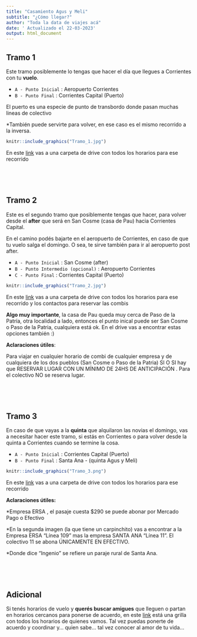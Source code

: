 ```yaml
---
title: "Casamiento Agus y Meli"
subtitle: "¿Cómo llegar?"
author: "Toda la data de viajes acá"
date: ' Actualizado el 22-03-2023'
output: html_document
---
```



## Tramo 1 

Este tramo posiblemente lo tengas que hacer el día que llegues a Corrientes con tu **vuelo**. 

- `A - Punto Inicial` : Aeropuerto Corrientes
- `B - Punto Final` : Corrientes Capital (Puerto)


El puerto es una especie de punto de transbordo donde pasan muchas lineas de colectivo

*También puede servirte para volver, en ese caso es el mismo recorrido a la inversa.


```r

knitr::include_graphics("Tramo_1.jpg")

```

En este [link](https://drive.google.com/drive/folders/150U7I94ZKGDyWtismlI6OclBnSMAlieZ) vas a una carpeta de drive con todos los horarios para ese recorrido




<p>&nbsp;</p>
<p>&nbsp;</p>

## Tramo 2

Este es el segundo tramo que posiblemente tengas que hacer, para volver desde el **after** que será en San Cosme (casa de Pau) hacia Corrientes Capital. 

En el camino podés bajarte en el aeropuerto de Corrientes, en caso de que tu vuelo salga el domingo. O sea, te sirve también para ir al aeropuerto post after.


- `A - Punto Inicial` : San Cosme (after)
- `B - Punto Intermedio (opcional)` : Aeropuerto Corrientes
- `C - Punto Final` : Corrientes Capital (Puerto)



```r

knitr::include_graphics("Tramo_2.jpg")

```


En este [link](https://drive.google.com/drive/folders/17Lzp6r2kCCQIeY8pb3HpSNCS2DWXJng7?usp=sharing) vas a una carpeta de drive con todos los horarios para ese recorrido y los contactos para reservar las combis




**Algo muy importante**, la casa de Pau queda muy cerca de Paso de la Patría, otra localidad a lado, entonces el punto inical puede ser San Cosme o Paso de la Patria, cualquiera está ok. En el drive vas a encontrar estas opciones también :)


**Aclaraciones útiles**: 

Para viajar en cualquier horario de combi de cualquier empresa y de cualquiera de los dos pueblos (San Cosme o Paso de la Patria) SI O SI hay que RESERVAR LUGAR CON UN MÍNIMO DE 24HS DE ANTICIPACIÓN . Para el colectivo NO se reserva lugar.




<p>&nbsp;</p>
<p>&nbsp;</p>

## Tramo 3

En caso de que vayas a la **quinta** que alquilaron las novias el domingo, vas a necesitar hacer este tramo, si estás en Corrientes o para volver desde la quinta a Corrientes cuando se termine la cosa.


- `A - Punto Inicial` : Corrientes Capital (Puerto)
- `B - Punto Final` : Santa Ana - (quinta Agus y Meli)



```r

knitr::include_graphics("Tramo_3.png")

```


En este [link](https://drive.google.com/drive/folders/165L_b05tDzfCrMZYuTOixdNkZ5tywI1E?usp=share_link) vas a una carpeta de drive con todos los horarios para ese recorrido




**Aclaraciones útiles:**

*Empresa ERSA , el pasaje cuesta $290 se puede abonar por Mercado Pago o Efectivo

*En la segunda imagen (la que tiene un carpinchito) vas a encontrar a la Empresa ERSA "Línea 109" mas la empresa SANTA ANA "Línea 11".
El colectivo 11 se abona ÚNICAMENTE EN EFECTIVO. 

*Donde dice "Ingenio" se refiere un paraje rural de Santa Ana.




<p>&nbsp;</p>
<p>&nbsp;</p>

## Adicional

Si tenés horarios de vuelo y **querés buscar amigues** que lleguen o partan en horarios cercanos para ponerse de acuerdo, en este [link](https://drive.google.com/drive/folders/1fGEELdPbhhXSrTQfHYPj08H2zo-Nhi2b?usp=share_link) está una grilla con todos los horarios de quienes vamos. Tal vez puedas ponerte de acuerdo y coordinar y... quien sabe... tal vez conocer al amor de tu vida...





